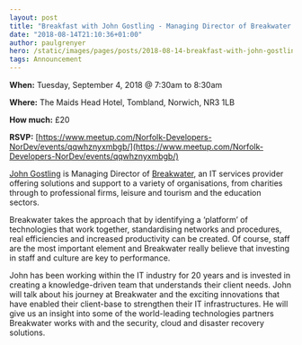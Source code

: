 ```yaml
---
layout: post
title: "Breakfast with John Gostling - Managing Director of Breakwater IT"
date: "2018-08-14T21:10:36+01:00"
author: paulgrenyer
hero: /static/images/pages/posts/2018-08-14-breakfast-with-john-gostling-managing-director-of-breakwater-it/hero.jpg
tags: Announcement
---
```


**When:** Tuesday, September 4, 2018 @ 7:30am to 8:30am

**Where:** The Maids Head Hotel, Tombland, Norwich, NR3 1LB

**How much:** £20

**RSVP:** [https://www.meetup.com/Norfolk-Developers-NorDev/events/qqwhznyxmbgb/](https://www.meetup.com/Norfolk-Developers-NorDev/events/qqwhznyxmbgb/)

[John Gostling](https://www.linkedin.com/in/john-gostling-a461401a/) is Managing Director of [Breakwater](http://breakwaterit.co.uk/), an IT services provider offering solutions and support to a variety of organisations, from charities through to professional firms, leisure and tourism and the education sectors.

Breakwater takes the approach that by identifying a ‘platform’ of technologies that work together, standardising networks and procedures, real efficiencies and increased productivity can be created. Of course, staff are the most important element and Breakwater really believe that investing in staff and culture are key to performance.

John has been working within the IT industry for 20 years and is invested in creating a knowledge-driven team that understands their client needs. John will talk about his journey at Breakwater and the exciting innovations that have enabled their client-base to strengthen their IT infrastructures. He will give us an insight into some of the world-leading technologies partners Breakwater works with and the security, cloud and disaster recovery solutions.
